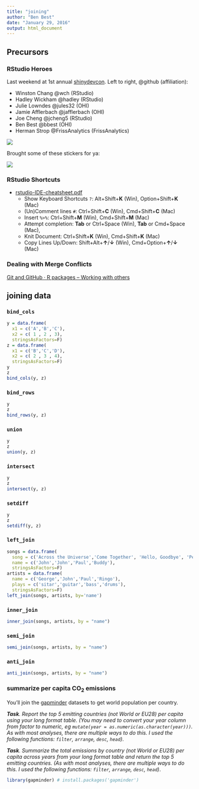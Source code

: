 ```yaml
---
title: "joining"
author: "Ben Best"
date: "January 29, 2016"
output: html_document
---
```


## Precursors

### RStudio Heroes

Last weekend at 1st annual [shinydevcon](https://www.rstudio.com/shinydevcon/). Left to right, @github (affiliation): 

- Winston Chang @wch (RStudio)
- Hadley Wickham @hadley (RStudio)
- Julie Lowndes @jules32 (OHI)
- Jamie Afflerbach @jafflerbach (OHI)
- Joe Cheng @jcheng5 (RStudio)
- Ben Best @bbest (OHI)
- Herman Strop @FrissAnalytics (FrissAnalytics)

![](./img/rstudio_shinydevcon_wch-hadley-jcheng5-FrissAnalytics.JPG)

Brought some of these stickers for ya:

[![](img/rstudio_stickers.png)](https://www.rstudio.com/about/gear/)

### RStudio Shortcuts

- [rstudio-IDE-cheatsheet.pdf](../refs/cheatsheets/rstudio-IDE-cheatsheet.pdf)
    - Show Keyboard Shortcuts `?`: Alt+Shift+**K** (Win), Option+Shift+**K** (Mac)
    - (Un)Comment lines `# `: Ctrl+Shift+**C** (Win), Cmd+Shift+**C** (Mac)
    - Insert `%>%`: Ctrl+Shift+**M** (Win), Cmd+Shift+**M** (Mac)
    - Attempt completion: **Tab** or Ctrl+Space (Win), **Tab** or Cmd+Space (Mac), 
    - Knit Document: Ctrl+Shift+**K** (Win), Cmd+Shift+**K** (Mac)
    - Copy Lines Up/Down: Shift+Alt+**$\uparrow$**/**$\downarrow$** (Win), Cmd+Option+**$\uparrow$**/**$\downarrow$** (Mac)

### Dealing with Merge Conflicts

[Git and GitHub · R packages -- Working with others](http://r-pkgs.had.co.nz/git.html#git-pull)

## joining data


### `bind_cols`

```r
y = data.frame(
  x1 = c('A','B','C'), 
  x2 = c( 1 , 2 , 3), 
  stringsAsFactors=F)
z = data.frame(
  x1 = c('B','C','D'), 
  x2 = c( 2 , 3 , 4), 
  stringsAsFactors=F)
y
z
bind_cols(y, z)
```

### `bind_rows`

```r
y
z
bind_rows(y, z)
```

### `union`

```r
y
z
union(y, z)
```

### `intersect`

```r
y
z
intersect(y, z)
```

### `setdiff`

```r
y
z
setdiff(y, z)
```

### `left_join`

```r
songs = data.frame(
  song = c('Across the Universe','Come Together', 'Hello, Goodbye', 'Peggy Sue'),
  name = c('John','John','Paul','Buddy'), 
  stringsAsFactors=F)
artists = data.frame(
  name = c('George','John','Paul','Ringo'),
  plays = c('sitar','guitar','bass','drums'), 
  stringsAsFactors=F)
left_join(songs, artists, by='name')
```

### `inner_join`

```r
inner_join(songs, artists, by = "name")
```

### `semi_join`

```r
semi_join(songs, artists, by = "name")
```

### `anti_join`

```r
anti_join(songs, artists, by = "name")
```

### summarize per capita CO<sub>2</sub> emissions 

You'll join the [gapminder](https://github.com/jennybc/gapminder) datasets to get world population per country.

_**Task**. Report the top 5 emitting countries (not World or EU28) per capita using your long format table. (You may need to convert your year column from factor to numeric, eg `mutate(year = as.numeric(as.character(year)))`. As with most analyses, there are multiple ways to do this. I used the following functions: `filter`, `arrange`, `desc`, `head`)_. 

_**Task**. Summarize the total emissions by country  (not World or EU28) per capita across years from your long format table and return the top 5 emitting countries. (As with most analyses, there are multiple ways to do this. I used the following functions: `filter`, `arrange`, `desc`, `head`)_. 

```r
library(gapminder) # install.packages('gapminder')
```

